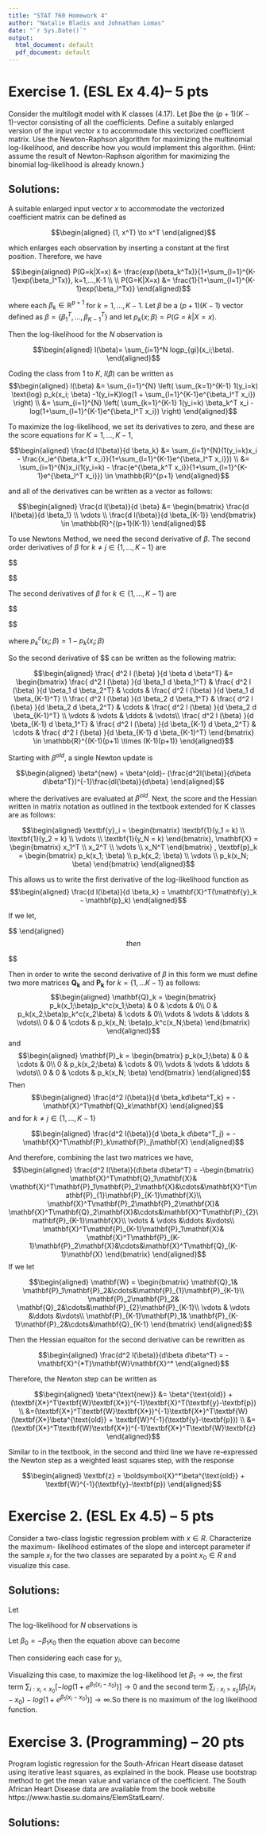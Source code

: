 ```yaml
---
title: "STAT 760 Homework 4"
author: "Natalie Bladis and Johnathan Lomas"
date: "`r Sys.Date()`"
output:
  html_document: default
  pdf_document: default
---
```



# Exercise 1. (ESL Ex 4.4)– 5 pts
Consider the multilogit model with K classes (4.17). Let βbe the $(p+1)(K−1)$-vector consisting of all the coefficients. Define a suitably enlarged version of the input vector x to accommodate this vectorized coefficient matrix. Use the Newton-Raphson algorithm for maximizing the multinomial log-likelihood, and describe how you would implement this algorithm. (Hint: assume the result of Newton-Raphson algorithm for maximizing the binomial log-likelihood is already known.)

## Solutions:
A suitable enlarged input vector $x$ to accommodate the vectorized coefficient matrix can be defined as 

$$\begin{aligned}
(1, x^T) \to x^T
\end{aligned}$$

which enlarges each observation by inserting a constant at the first position. Therefore, we have

$$\begin{aligned}
P(G=k|X=x) &= \frac{exp(\beta_k^Tx)}{1+\sum_{l=1}^{K-1}exp(\beta_l^Tx)}, k=1,...,K-1 \\
 \\
P(G=K|X=x) &= \frac{1}{1+\sum_{l=1}^{K-1}exp(\beta_l^Tx)}
\end{aligned}$$

where each $\beta_k \in \mathbb{R}^{p+1}$ for $k = 1,..., K-1$. Let $\beta$ be a $(p+1)(K-1)$ vector defined as $\beta = \{ \beta_1^T, ...,\beta_{K-1}^T \}$ and let $p_k(x;\beta)=P(G=k|X=x)$. 

Then the log-likelihood for the $N$ observation is 

$$\begin{aligned}
l(\beta)= \sum_{i=1}^N logp_{gi}(x_i;\beta).
\end{aligned}$$

Coding the class from $1$ to $K$, $l(\beta)$ can be written as 
$$\begin{aligned}
l(\beta) &= \sum_{i=1}^{N} \left( \sum_{k=1}^{K-1} 1(y_i=k) \text{log}  p_k(x_i; \beta) -1(y_i=K)log(1 + \sum_{l=1}^{K-1}e^{\beta_l^T x_i}) \right) \\
&= \sum_{i=1}^{N} \left( \sum_{k=1}^{K-1} 1(y_i=k)  \beta_k^T x_i -log(1+\sum_{l=1}^{K-1}e^{\beta_l^T x_i}) \right)
\end{aligned}$$

To maximize the log-likelihood, we set its derivatives to zero, and these are the score equations for $K=1,...,K-1$, 

$$\begin{aligned}
\frac{d l(\beta)}{d \beta_k} &= \sum_{i=1}^{N}(1(y_i=k)x_i - \frac{x_ie^{\beta_k^T x_i}}{1+\sum_{l=1}^{K-1}e^{\beta_l^T x_i}}) \\
&= \sum_{i=1}^{N}x_i(1(y_i=k) - \frac{e^{\beta_k^T x_i}}{1+\sum_{l=1}^{K-1}e^{\beta_l^T x_i}}) \in \mathbb{R}^{p+1}
\end{aligned}$$

and all of the derivatives can be written as a vector as follows:

$$\begin{aligned}
\frac{d l(\beta)}{d \beta} &= \begin{bmatrix} \frac{d l(\beta)}{d \beta_1} \\
\vdots \\
\frac{d l(\beta)}{d \beta_{K-1}}
\end{bmatrix} \in \mathbb{R}^{(p+1)(K-1)}
\end{aligned}$$

To use Newtons Method, we need the second derivative of $\beta$. The second order derivatives of $\beta$ for $k \neq j \in \{1,...,K-1\}$ are 

$$\begin{aligned}
\frac{ d^2 l (\beta) }{d \beta_k d \beta_j^T} &= \sum_{i=1}^N x_i (- \frac{e^{\beta_j^T x_i} x_i^T e^{\beta_k^T x_i}}{(1+ \sum_{l=1}^{K-1}e^{\beta_l^T x_i })^2}) \\

&= - \sum_{i=1}^{N} x_i x_i^T \frac{e^{\beta_k^T x_i}}{1+ \sum_{l=1}^{K-1}e^{\beta_l^T x_i }} \cdot \frac{e^{\beta_j^T x_i}}{1+ \sum_{l=1}^{K-1}e^{\beta_l^T x_i }} \\

&= - \sum_{i=1}^{N}x_i x_i^T p_k(x_i;\beta) p_j(x_i;\beta)
\end{aligned}$$

The second derivatives of $\beta$ for $k \in \{ 1, ..., K-1\}$ are 

$$\begin{aligned}
\frac{ d^2 l (\beta) }{d \beta_k d \beta_k^T} &= \sum_{i=1}^N x_i (- \frac{e^{\beta_k^T} x_i^T}{(1+ \sum_{l=1}^{K-1}e^{\beta_l^T x_i })^2}) \\

&= - \sum_{i=1}^{N} x_i x_i^T \frac{e^{\beta_k^T}}{1+ \sum_{l=1}^{K-1}e^{\beta_l^T x_i }} \cdot \frac{1}{1+ \sum_{l=1}^{K-1}e^{\beta_l^T x_i }} \\

&= - \sum_{i=1}^{N}x_i x_i^T p_k(x_i;\beta) p_k^c(x_i;\beta)
\end{aligned}$$

where $p_k^c(x_i;\beta) = 1- p_k(x_i; \beta)$


So the second derivative of $\beta $ can be written as the following matrix:

$$\begin{aligned}
\frac{ d^2 l (\beta) }{d \beta d \beta^T} &= \begin{bmatrix}
\frac{ d^2 l (\beta) }{d \beta_1 d \beta_1^T} & \frac{ d^2 l (\beta) }{d \beta_1 d \beta_2^T} & \cdots &  \frac{ d^2 l (\beta) }{d \beta_1 d \beta_{K-1}^T} \\
\frac{ d^2 l (\beta) }{d \beta_2 d \beta_1^T} & \frac{ d^2 l (\beta) }{d \beta_2 d \beta_2^T} & \cdots &  \frac{ d^2 l (\beta) }{d \beta_2 d \beta_{K-1}^T} \\
\vdots & \vdots & \ddots &  \vdots\\
\frac{ d^2 l (\beta) }{d \beta_{K-1} d \beta_1^T} & \frac{ d^2 l (\beta) }{d \beta_{K-1} d \beta_2^T} & \cdots & \frac{ d^2 l (\beta) }{d \beta_{K-1} d \beta_{K-1}^T}
\end{bmatrix} \in \mathbb{R}^{(K-1)(p+1) \times (K-1)(p+1)}
\end{aligned}$$

Starting with $\beta^{old}$, a single Newton update is

$$\begin{aligned}
\beta^{new} = \beta^{old}- (\frac{d^2l(\beta)}{d\beta d\beta^T})^{-1}\frac{dl(\beta)}{d\beta}
\end{aligned}$$

where the derivatives are evaluated at $\beta^{old}$. Next, the score and the Hessian written in matrix notation as outlined in the textbook extended for K classes are as follows:

$$\begin{aligned}
\textbf{y}_i = \begin{bmatrix} \textbf{1}(y_1 = k) \\ \textbf{1}(y_2 = k) \\ \vdots \\ \textbf{1}(y_N = k) \end{bmatrix}, \mathbf{X} = \begin{bmatrix} x_1^T \\ x_2^T \\ \vdots \\ x_N^T \end{bmatrix} , \textbf{p}_k = \begin{bmatrix} p_k(x_1; \beta) \\ p_k(x_2; \beta) \\ \vdots \\ p_k(x_N; \beta) \end{bmatrix}
\end{aligned}$$


This allows us to write the first derivative of the log-likelihood function as 
$$\begin{aligned}
\frac{d l(\beta)}{d \beta_k} = \mathbf{X}^T(\mathbf{y}_k - \mathbf{p}_k)
\end{aligned}$$

If we let, 

$$\begin{aligned}
\mathbf{y} = \begin{bmatrix}
        \mathbf{y}_1\\
        \mathbf{y}_2\\
        \vdots\\
        \mathbf{y}_{K-1}
    \end{bmatrix}\ \ \text{and} \ \ 
    \mathbf{p} = \begin{bmatrix}
        \mathbf{p}_1\\
        \mathbf{p}_2\\
        \vdots\\
        \mathbf{p}_{K-1}
    \end{bmatrix}
    
    \mathbf{X}^* = \begin{bmatrix}
        \mathbf{X}^T & 0 & \cdots & 0\\
        0 & \mathbf{X}^T & \cdots & 0\\
        \vdots & \vdots & \ddots & \vdots\\
        0 & 0 & \cdots & \mathbf{X}^T
     \end{bmatrix}  
     
\end{aligned}$$
then
$$\begin{aligned}
\frac{dl(\beta)}{d \beta} = \mathbf{X}^*(\mathbf{y}- \mathbf{p})
\end{aligned}$$

Then in order to write the second derivative of $\beta$ in this form we must define two more matrices $\mathbf{Q_k}$ and $\mathbf{P_k}$ for $k = \{ 1,... K-1\}$ as follows:
$$\begin{aligned}
    \mathbf{Q}_k =  \begin{bmatrix}
        p_k(x_1;\beta)p_k^c(x_1;\beta) & 0 & \cdots & 0\\
        0 & p_k(x_2;\beta)p_k^c(x_2\beta) & \cdots & 0\\
        \vdots & \vdots & \ddots & \vdots\\
        0 & 0 & \cdots & p_k(x_N; \beta)p_k^c(x_N;\beta)
    \end{bmatrix}
\end{aligned}$$
and 
$$\begin{aligned}
    \mathbf{P}_k =  \begin{bmatrix}
        p_k(x_1;\beta) & 0 & \cdots & 0\\
        0 & p_k(x_2;\beta) & \cdots & 0\\
        \vdots & \vdots & \ddots & \vdots\\
        0 & 0 & \cdots & p_k(x_N; \beta)
    \end{bmatrix}
\end{aligned}$$
Then 
$$\begin{aligned}
\frac{d^2 l(\beta)}{d \beta_kd\beta^T_k} = - \mathbf{X}^T\mathbf{Q}_k\mathbf{X}
\end{aligned}$$
and for $k\neq j \in \{1,..., K-1\}$

$$\begin{aligned}
\frac{d^2 l(\beta)}{d \beta_k d\beta^T_j} = - \mathbf{X}^T\mathbf{P}_k\mathbf{P}_j\mathbf{X}
\end{aligned}$$

And therefore, combining the last two matrices we have,
$$\begin{aligned}
    \frac{d^2 l(\beta)}{d\beta d\beta^T}
    =
    -\begin{bmatrix}
    \mathbf{X}^T\mathbf{Q}_1\mathbf{X}& \mathbf{X}^T\mathbf{P}_1\mathbf{P}_2\mathbf{X}&\cdots&\mathbf{X}^T\mathbf{P}_{1}\mathbf{P}_{K-1}\mathbf{X}\\    
    \mathbf{X}^T\mathbf{P}_2\mathbf{P}_2\mathbf{X}& \mathbf{X}^T\mathbf{Q}_2\mathbf{X}&\cdots&\mathbf{X}^T\mathbf{P}_{2}\mathbf{P}_{K-1}\mathbf{X}\\
    \vdots & \vdots &\ddots &\vdots\\
    \mathbf{X}^T\mathbf{P}_{K-1}\mathbf{P}_1\mathbf{X}& \mathbf{X}^T\mathbf{P}_{K-1}\mathbf{P}_2\mathbf{X}&\cdots&\mathbf{X}^T\mathbf{Q}_{K-1}\mathbf{X}    
    \end{bmatrix}
\end{aligned}$$
If we let 

$$\begin{aligned}
    \mathbf{W} = \begin{bmatrix}
    \mathbf{Q}_1& \mathbf{P}_1\mathbf{P}_2&\cdots&\mathbf{P}_{1}\mathbf{P}_{K-1}\\  
    \mathbf{P}_2\mathbf{P}_2& \mathbf{Q}_2&\cdots&\mathbf{P}_{2}\mathbf{P}_{K-1}\\
    \vdots & \vdots &\ddots &\vdots\\
    \mathbf{P}_{K-1}\mathbf{P}_1& \mathbf{P}_{K-1}\mathbf{P}_2&\cdots&\mathbf{Q}_{K-1}  
    \end{bmatrix}
\end{aligned}$$

Then the Hessian equaiton for the second derivative can be rewritten as 

$$\begin{aligned}
\frac{d^2 l(\beta)}{d\beta d\beta^T} = - \mathbf{X}^{*T}\mathbf{W}\mathbf{X}^*
\end{aligned}$$

Therefore, the Newton step can be written as

$$\begin{aligned}
\beta^{\text{new}} &= \beta^{\text{old}} + (\textbf{X*}^T\textbf{W}\textbf{X*})^{-1}\textbf{X}^T(\textbf{y}-\textbf{p}) \\
    &=(\textbf{X*}^T\textbf{W}\textbf{X*})^{-1}\textbf{X*}^T\textbf{W}(\textbf{X*}\beta^{\text{old}} + \textbf{W}^{-1}(\textbf{y}-\textbf{p})) \\
    &=(\textbf{X*}^T\textbf{W}\textbf{X*})^{-1}\textbf{X*}^T\textbf{W}\textbf{z}
\end{aligned}$$

Similar to in the textbook, in the second and third line we have re-expressed the Newton step as a weighted least squares step, with the response

$$\begin{aligned}
\textbf{z} = \boldsymbol{X}^*\beta^{\text{old}} + \textbf{W}^{-1}(\textbf{y}-\textbf{p})
\end{aligned}$$

# Exercise 2. (ESL Ex 4.5) – 5 pts
Consider a two-class logistic regression problem with $x \in R$. Characterize the maximum-
likelihood estimates of the slope and intercept parameter if the sample $x_i$ for the two classes are
separated by a point $x_0 \in R$ and visualize this case.

## Solutions:
Let 

\begin{aligned}
y_i = 

\begin{cases}
        1 & \text{if } x_i > x_0\\
        0 & \text{if } x_i < x_0
    \end{cases}
\end{aligned}

The log-likelihood for $N$ observations is 

\begin{aligned}
l(\beta) &= \sum_{i-1}^N [y_i \beta^T x_i-log(1+ e^{\beta^T x_i})] \\
&= \sum_{i-1}^N[y_i (\beta_0+\beta_1x_i)-log(1+ e^{\beta_0+\beta_1x_i})] \\
&= \sum_{i-1}^N[y_i (\beta_0+\beta_1x_0+\beta_1(x_i-x_0))-log(1+ e^{\beta_0+\beta_1x_0+\beta_1(x_i-x_0)})]
\end{aligned}


Let $\beta_0 = -\beta_1 x_0$ then the equation above can become

\begin{aligned}
l(\beta) &= \sum_{i-1}^N[y_i (-\beta_1 x_0+\beta_1x_0+\beta_1(x_i-x_0))-log(1+ e^{-\beta_1 x_0+\beta_1x_0+\beta_1(x_i-x_0)})] \\

&= \sum_{i-1}^N[y_i (\beta_1(x_i-x_0))-log(1+ e^{\beta_1(x_i-x_0)})] \\



\end{aligned}

Then considering each case for $y_i$,

\begin{aligned}
l(\beta) &= \sum_{i:x_i<x_0} [-log(1+e^{\beta_1(x_i-x_0)})] + \sum_{i:x_i>x_0} [\beta_1(x_i-x_0)-log(1+e^{\beta_1(x_i-x_0)})].
\end{aligned}


Visualizing this case, to maximize the log-likelihood let $\beta_1 \to \infty$, the first term $\sum_{i:x_i<x_0} [-log(1+e^{\beta_1(x_i-x_0)})] \to 0$ and the second term $\sum_{i:x_i>x_0}[\beta_1(x_i-x_0)-log(1+e^{\beta_1(x_i-x_0)})] \to \infty$.So there is no maximum of the log likelihood function. 


# Exercise 3. (Programming) – 20 pts
Program logistic regression for the South-African Heart disease dataset using iterative least
squares, as explained in the book. Please use bootstrap method to get the mean value and variance
of the coefficient. The South African Heart Disease data are available from the book website
https://www.hastie.su.domains/ElemStatLearn/.

## Solutions:
